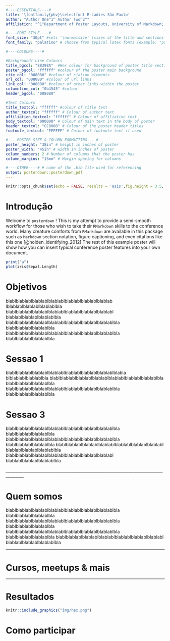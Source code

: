 ```yaml
---
#----ESSENTIALS----#
title: '\fontfamily{phv}\selectfont R-Ladies São Paulo'
author: "Author One^1^ Author Two^2^"
affiliation: "^1^Department of Poster Layouts, University of Markdown; ^2^Deparment of Another Institution, Institution University"

#----FONT STYLE----#
font_size: "30pt" #sets '\normalsize' (sizes of the title and sections headings will adjust based on it)
font_family: "palatino" # choose from typical latex fonts (example: "palatino")

#----COLOURS----#

#Background/ Line Colours
title_bgcol: "88398A"  #Hex colour for background of poster title section (default is blue)
poster_bgcol: "ffffff" #colour of the poster main background
cite_col: "008080" #colour of ciation elements
url_col: "008080" #colour of url links
link_col: "008080" #colour of other links within the poster
columnline_col: "0b4545" #colour 
header_bgcol: "008080"

#Text Colours
title_textcol: "ffffff" #colour of title text
author_textcol: "ffffff" # Colour of author text
affiliation_textcol: "ffffff" # Colour of affiliation text
body_textcol: "000000" # Colour of main text in the body of poster
header_textcol: "CC0000" # Colour of the poster header titles
footnote_textcol: "FFFFFF" # Colour of footnote text if used

#----POSTER SIZE & COLUMN FORMATTING----#
poster_height: "38in" # height in inches of poster
poster_width: "45in" # width in inches of poster
column_numbers: 2 # Number of columns that the poster has
column_margins: "15mm" # Margin spacing for columns

#----OTHER----# # name of the .bib file used for referencing
output: posterdown::posterdown_pdf
---
```


```r
knitr::opts_chunk$set(echo = FALSE, results = 'asis',fig.height = 3.5, fig.width = 4.5, out.width = "100%", warning = FALSE, fig.align = 'center', message = FALSE, dev='cairo_pdf')
```


# Introdução

Welcome to `posterdown` ! This is my attempt to provide a semi-smooth workflow for those who wish to take their `RMarkdown` skills to the conference world. Many creature comforts from `RMarkdown` are available in this package such as `Markdown` section notation, figure captioning, and even citations like this one [@holden_identifying_2012] The rest of this example poster will show how you can insert typical conference poster features into your own document. 


```r
print("a")
plot(iris$Sepal.Length)
```

# Objetivos

blablblablablblablablblablablblablablblablablblablab
lblablablblablablblablablbla
blablblablablblablablblablablblablablblablablblablabl
blablablblablablblablablbla
blablblablablblablablblablablblablablblablablblablablbla
blablblablablblablablbla
blablblablablblablablblablablblablablblablablblablablbla
blablblablablblablablbla

# Sessao 1

blablblablablblablablblablablblablablblablablblablablblabla
blblablablblablablbla
blablblablablblablablblablablblablablblablablblablablbla
blablblablablblablablbla
blablblablablblablablblablablblablablblablablblablablbla
blablblablablblablablbla


# Sessao 3

blablblablablblablablblablablblablablblablablblablablbla
blablblablablblablablbla
blablblablablblablablblablablblablablblablablblablablbla
blablblablablblablablbla
blablblablablblablablblablablblablablblablablblablabl
blablablblablablblablablbla
blablblablablblablablblablablblablablblablablblablabl
blablablblablablblablablbla

*_______________________________________________________________________________________*

# Quem somos 

blablblablablblablablblablablblablablblablablblablablbla
blablblablablblablablbla
blablblablablblablablblablablblablablblablablblablablbla
blablblablablblablablbla
blablblablablblablablblablablblablablblablablblablablbla
blablblablablblablablbla
blablblablablblablablblablablblablablblablablblablabl
blablablblablablblablablbla

------------------------------------------------------------------------

# Cursos, meetups & mais

------------------------------------------------------------------------

# Resultados

```r
knitr::include_graphics("img/hex.png")
```



# Como participar